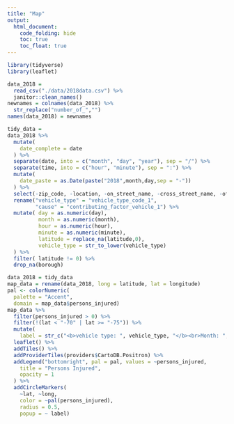 ```yaml
---
title: "Map"
output: 
  html_document: 
    code_folding: hide
    toc: true
    toc_float: true
---
```

```r
library(tidyverse)
library(leaflet)

data_2018 = 
  read_csv("./data/2018data.csv") %>% 
  janitor::clean_names() 
newnames = colnames(data_2018) %>% 
  str_replace("number_of_","") 
names(data_2018) = newnames

tidy_data = 
data_2018 %>% 
  mutate(
    date_complete = date 
  ) %>% 
  separate(date, into = c("month", "day", "year"), sep = "/") %>% 
  separate(time, into = c("hour", "minute"), sep = ":") %>%
  mutate(
    date_paste = as.Date(paste("2018",month,day,sep = "-"))
  ) %>% 
  select(-zip_code, -location, -on_street_name, -cross_street_name, -off_street_name,-collision_id,-year) %>% 
  rename("vehicle_type" = "vehicle_type_code_1",
         "cause" = "contributing_factor_vehicle_1") %>% 
  mutate( day = as.numeric(day),
          month = as.numeric(month),
          hour = as.numeric(hour),
          minute = as.numeric(minute),
          latitude = replace_na(latitude,0),
          vehicle_type = str_to_lower(vehicle_type)
  ) %>%
  filter( latitude != 0) %>% 
  drop_na(borough)
```


```r
data_2018 = tidy_data
map_data = rename(data_2018, long = latitude, lat = longitude) 
pal <- colorNumeric(
  palette = "Accent",
  domain = map_data$persons_injured)
map_data %>% 
  filter(persons_injured > 0) %>% 
  filter(!(lat < "-70" | lat >= "-75")) %>% 
  mutate(
    label = str_c("<b>vehicle type: ", vehicle_type, "</b><br>Month: ", month , sep = "") ) %>%
  leaflet() %>% 
  addTiles() %>%
  addProviderTiles(providers$CartoDB.Positron) %>% 
  addLegend("bottomright", pal = pal, values = ~persons_injured,
    title = "Persons Injured",
    opacity = 1
  ) %>% 
  addCircleMarkers(
    ~lat, ~long,
    color = ~pal(persons_injured),
    radius = 0.5,
    popup = ~ label) 
```

